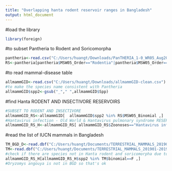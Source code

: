---
title: "Overlapping hanta rodent reservoir ranges in Bangladesh"
output: html_document
---

#load the library
```{r}
library(foreign)
```


#to subset Pantheria to Rodent and Soricomorpha
```{r}
pantheria<-read.csv("C:/Users/huangt/Downloads/PanTHERIA_1-0_WR05_Aug2008.txt",header=T,sep="\t")
RS<-pantheria[pantheria$MSW05_Order=="Rodentia"|pantheria$MSW05_Order=="Soricomorpha" ,]
```

#to read mammal-disease table
```{r}
allmammGID<-read.csv("C:/Users/huangt/Downloads/allmammGID-clean.csv")
#to make the species name consistent with Pantheria
allmammGID$spp2<-gsub("_"," ",allmammGID$Spp)
```

#find Hanta RODENT AND INSECTIVORE RESERVOIRS
```{r}
#SUBSET TO RODENT AND INSECTIVORE
allmammGID_RS<-allmammGID[  allmammGID$spp2 %in% RS$MSW05_Binomial ,]
#Hantavirus infection - Old World & Hantavirus pulmonary syndrome RESERVOIRS
allmammGID_RS_H<-allmammGID_RS[ allmammGID_RS$Zoonoses=="Hantavirus infection - Old World"|allmammGID_RS$Zoonoses=="Hantavirus pulmonary syndrome" ,]
```

#read the list of IUCN mammals in Bangladesh
```{r}
TM_BGD_D<-read.dbf("C:/Users/huangt/Documents/TERRESTRIAL_MAMMALS_201901-20190604T200611Z-001/TERRESTRIAL_MAMMALS_201901/TM_BGD_D.dbf")
TM<-read.dbf("C:/Users/huangt/Documents/TERRESTRIAL_MAMMALS_201901-20190604T200611Z-001/TERRESTRIAL_MAMMALS_201901/TERRESTRIAL_MAMMALS.dbf")
#check if there are species not in Hanta rodent and soricomorpha due to name mismatch
allmammGID_RS_H[allmammGID_RS_H$spp2 %in% TM$binomial==F ,]
#Oryzomys angouya is not in BGD so that's ok
```

